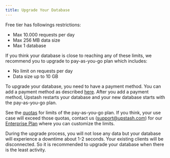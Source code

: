 ```yaml
---
title: Upgrade Your Database
---
```


Free tier has followings restrictions:

- Max 10.000 requests per day
- Max 256 MB data size
- Max 1 database

If you think your database is close to reaching any of these limits, we
recommend you to upgrade to pay-as-you-go plan which includes:

- No limit on requests per day
- Data size up to 10 GB

To upgrade your database, you need to have a payment method. You can add a
payment method as described [here](/common/account/addapaymentmethod). After you add
a payment method, Upstash restarts your database and your new database starts
with the pay-as-you-go plan.

See the [quotas](../overall/pricing#pay-as-you-go-plan-quotas) for limits of the
pay-as-you-go plan. If you think, your use case will exceed those quotas,
contact us (support@upstash.com) for our [Enterprise Plan](#enterprise-plan)
where you can customize the limits.

<Note>
    During the upgrade process, you will not lose any data but your database
    will experience a downtime about 1-2 seconds. Your existing clients will be
    disconnected. So it is recommended to upgrade your database when there is
    the least activity.
</Note>
